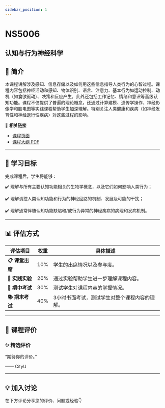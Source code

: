 ```yaml
---
sidebar_position: 1
---
```


# NS5006
## 认知与行为神经科学

## **📘 简介**
本课程讲解涉及感知、信息存储以及如何用这些信息指导人类行为的心智过程。课程内容包括神经活动和感知、物体识别、语言、注意力、基本行为如运动控制、动机（如食欲驱动）、决策和反应产生，此外还包括工作记忆、情绪和意识等高级认知功能。课程不仅提供了普遍的理论概念，还通过计算建模、遗传学操作、神经影像学和脑电图等实践课程帮助学生加深理解。特别关注人类健康和疾病（如神经发育性和神经退行性疾病）对这些过程的影响。

🔗 **相关链接**
- [课程页面](https://www.cityu.edu.hk/catalogue/pg/202526/course/NS5006.htm)
- [课程大纲 PDF](https://www.cityu.edu.hk/catalogue/pg/202526/course/NS5006.pdf)

---

## **🎯 学习目标**

完成课程后，学生将能够：


✔️ 理解与所有主要认知功能相关的生物学概念，以及它们如何影响人类行为；

✔️ 理解调控人类认知功能和行为的神经回路的机制、发展及可能的干扰；

✔️ 理解通常伴随认知功能缺陷和/或行为异常的神经疾病的病理和发病机制。

---

## **📊 评估方式**

| **评估项目**          | **权重** | **具体描述**                                                                                     |
|----------------------|---------|-----------------------------------------------------------------------------------------------|
| **📋 课堂出席**       | 10%     | 学生的出席情况以及参与度。                                                                      |
| **📝 实践实验**       | 20%     | 通过实验帮助学生进一步理解课程内容。                                                          |
| **📄 期中考试**       | 30%     | 测试学生对课程内容的掌握情况。                                                                 |
| **📚 期末考试**       | 40%     | 3小时书面考试，测试学生对整个课程内容的理解。                                                 |

---

## **💬 课程评价**

### ✨ **精选评价**
<div className={commentStyles.commentBox}>
    <p className={commentStyles.commentText}>
        “期待你的评价。”
    </p>
    <p className={commentStyles.commentAuthor}>—— CityU</p>
</div>

---

## **💡 加入讨论**

在下方评论分享您的评价、问题或经验👇
<Utterances />
